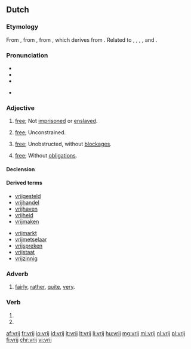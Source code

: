 ==Dutch==

===Etymology===
From {{inh|nl|dum|vri}}, from {{inh|nl|odt|*frī}}, from {{inh|nl|gem-pro|*frijaz}}, which derives from {{der|nl|ine-pro|*prey-||to be fond of}}. Related to {{m|nl|vrijen||to love}}, {{m|nl|vrijdag||friday}}, {{m|nl|vriend||friend}}, {{m|nl|vrouw||woman}}, and {{m|nl|vrede||peace}}.

===Pronunciation===
* {{audio|Nl-vrij.ogg|Audio|lang=nl}}
* {{rhymes|ɛi̯|lang=nl}}
* {{IPA|/vrɛi/|lang=nl}}
* {{a|Northern Netherlands}} {{IPA|/frɛi/|lang=nl}}

===Adjective===
{{nl-adj}}

# [[free]]; Not [[imprisoned]] or [[enslaved]].
#: {{ux|nl|een vrij [[man]]|a free man|inline=1}}
# [[free]]; Unconstrained.
#: {{ux|nl|hij had de vrije [[hand]] over het [[land]]|he had a free hand over the land|inline=1}}
# [[free]]; Unobstructed, without [[blockage|blockages]].
#: {{ux|nl|de [[afvoer]] was vrij|the drain was unobstructed|inline=1}}
# [[free]]; Without [[obligation]]s.
#: {{ux|nl|[[vrije tijd]]|free time|inline=1}}

====Declension====
{{nl-decl-adj}}

====Derived terms====
{{der-top}}
* [[vrijgesteld]]
* [[vrijhandel]]
* [[vrijhaven]]
* [[vrijheid]]
* [[vrijmaken]]
{{der-mid}}
* [[vrijmarkt]]
* [[vrijmetselaar]]
* [[vrijspreken]]
* [[vrijstaat]]
* [[vrijzinnig]]
{{der-bottom}}

===Adverb===
{{nl-adv}}

# [[fairly]], [[rather]], [[quite]], [[very]].
#: {{ux|nl|Hij is vrij betrouwbaar|He is fairly trustworthy|inline=1}}
#: {{ux|nl|De computer waarmee ik werk is vrij oud.|The computer with which I work is quite old.|inline=1}}

===Verb===
{{nl-verb-form}}

# {{nl-verb form of|p=1|n=sg|t=pres|m=ind|vrijen}}
# {{nl-verb form of|m=imp|vrijen}}

[[af:vrij]]
[[fr:vrij]]
[[io:vrij]]
[[id:vrij]]
[[it:vrij]]
[[lt:vrij]]
[[li:vrij]]
[[hu:vrij]]
[[mg:vrij]]
[[mi:vrij]]
[[nl:vrij]]
[[pl:vrij]]
[[fi:vrij]]
[[chr:vrij]]
[[vi:vrij]]